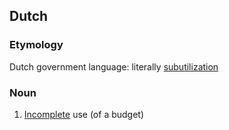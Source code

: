 ==Dutch==
===Etymology===
Dutch government language: literally [[subutilization]]
===Noun===
#[[Incomplete]] use (of a budget)